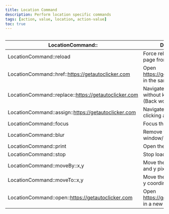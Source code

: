 ```yaml
---
title: Location Command
description: Perform location specific commands
tags: [action, value, location, action-value]
toc: true
---
```


<img
  class="d-block mb-4 img-fluid rounded-3"
  src="/docs/[[config:docs_version]]/assets/img/location-command.png"
  alt=""
/>

<BsTable>

| **LocationCommand::**                                | **Description**                                                        |
| ---------------------------------------------------- | ---------------------------------------------------------------------- |
| LocationCommand::reload                              | Force reload the current page from the server.                         |
| LocationCommand::href::https://getautoclicker.com    | Open https://getautoclicker.com in the same tab.                       |
| LocationCommand::replace::https://getautoclicker.com | Navigate to the page without keeping history (Back won’t return here). |
| LocationCommand::assign::https://getautoclicker.com  | Navigate to the page (like clicking a link).                           |
| LocationCommand::focus                               | Focus the window/page.                                                 |
| LocationCommand::blur                                | Remove focus from the window/page.                                     |
| LocationCommand::print                               | Open the print dialog.                                                 |
| LocationCommand::stop                                | Stop loading the page.                                                 |
| LocationCommand::moveBy::x,y                         | Move the window by x and y pixels.                                     |
| LocationCommand::moveTo::x,y                         | Move the window to x and y coordinates.                                |
| LocationCommand::open::https://getautoclicker.com    | Open https://getautoclicker.com in a new tab.                          |

</BsTable>
